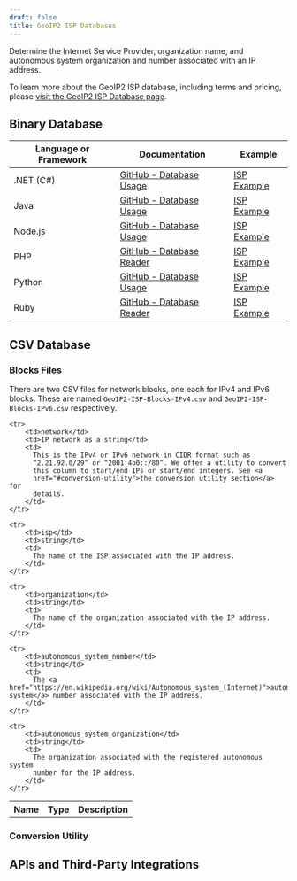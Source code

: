 ```yaml
---
draft: false
title: GeoIP2 ISP Databases
---
```




Determine the Internet Service Provider, organization name, and autonomous
system organization and number associated with an IP address.

To learn more about the GeoIP2 ISP database, including terms and
pricing, please
[visit the GeoIP2 ISP Database page](https://www.maxmind.com/en/geoip2-isp-database).

<DataPrivacyWarning />

## Binary Database

<BinaryDatabases />

| Language or Framework | Documentation                                                                      | Example                                                              |
| --------------------- | ---------------------------------------------------------------------------------- | -------------------------------------------------------------------- |
| .NET (C#)             | [GitHub - Database Usage](https://github.com/maxmind/GeoIP2-dotnet#database-usage) | [ISP Example](https://github.com/maxmind/GeoIP2-dotnet#isp-database) |
| Java                  | [GitHub - Database Usage](https://github.com/maxmind/GeoIP2-java#database-usage)   | [ISP Example](https://github.com/maxmind/GeoIP2-java#isp)            |
| Node.js               | [GitHub - Database Usage](https://github.com/maxmind/GeoIP2-node#database-usage)   | [ISP Example](https://github.com/maxmind/GeoIP2-node#isp-example)    |
| PHP                   | [GitHub - Database Reader](https://github.com/maxmind/GeoIP2-php#database-reader)  | [ISP Example](https://github.com/maxmind/GeoIP2-php#isp-example)     |
| Python                | [GitHub - Database Usage](https://github.com/maxmind/GeoIP2-python#database-usage) | [ISP Example](https://github.com/maxmind/GeoIP2-python#isp-database) |
| Ruby                  | [GitHub - Database Reader](https://github.com/maxmind/GeoIP2-ruby#database-reader) | [ISP Example](https://github.com/maxmind/GeoIP2-ruby#isp-example)    |

## CSV Database

<CsvDatabasesIntro />

<ZipFileContent product-name="GeoIP2-ISP" />

<FileFormat />

### Blocks Files

There are two CSV files for network blocks, one each for IPv4 and IPv6 blocks.
These are named `GeoIP2-ISP-Blocks-IPv4.csv` and
`GeoIP2-ISP-Blocks-IPv6.csv` respectively.

<table>
  <tbody>
    <tr>
        <th>Name</th>
        <th>Type</th>
        <th>Description</th>
    </tr>

    <tr>
        <td>network</td>
        <td>IP network as a string</td>
        <td>
          This is the IPv4 or IPv6 network in CIDR format such as
          “2.21.92.0/29” or “2001:4b0::/80”. We offer a utility to convert
          this column to start/end IPs or start/end integers. See <a
          href="#conversion-utility">the conversion utility section</a> for
          details.
        </td>
    </tr>

    <tr>
        <td>isp</td>
        <td>string</td>
        <td>
          The name of the ISP associated with the IP address.
        </td>
    </tr>

    <tr>
        <td>organization</td>
        <td>string</td>
        <td>
          The name of the organization associated with the IP address.
        </td>
    </tr>

    <tr>
        <td>autonomous_system_number</td>
        <td>string</td>
        <td>
          The <a href="https://en.wikipedia.org/wiki/Autonomous_system_(Internet)">autonomous system</a> number associated with the IP address.
        </td>
    </tr>

    <tr>
        <td>autonomous_system_organization</td>
        <td>string</td>
        <td>
          The organization associated with the registered autonomous system
          number for the IP address.
        </td>
    </tr>
  </tbody>
</table>

### Conversion Utility

<ConversionUtility />

## APIs and Third-Party Integrations

<APIs />
